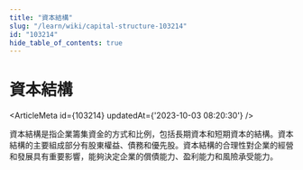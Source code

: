 ```yaml
---
title: "資本結構"
slug: "/learn/wiki/capital-structure-103214"
id: "103214"
hide_table_of_contents: true
---
```



# 資本結構

<ArticleMeta id={103214} updatedAt={'2023-10-03 08:20:30'} />
<div className='border-solid border-b border-t-0 my-4 border-[var(--ifm-color-gray-300)]' />

資本結構是指企業籌集資金的方式和比例，包括長期資本和短期資本的結構。資本結構的主要組成部分有股東權益、債務和優先股。資本結構的合理性對企業的經營和發展具有重要影響，能夠決定企業的償債能力、盈利能力和風險承受能力。
